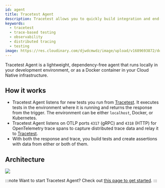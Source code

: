 ```yaml
---
id: agent
title: Tracetest Agent
description: Tracetest allows you to quickly build integration and end-to-end tests, powered by your OpenTelemetry traces.
keywords:
  - tracetest
  - trace-based testing
  - observability
  - distributed tracing
  - testing
image: https://res.cloudinary.com/djwdcmwdz/image/upload/v1689693872/docs/Blog_Thumbnail_28_ugy2yy.png
---
```


Tracetest Agent is a lightweight, dependency-free agent that runs locally in your development environment, or as a Docker container in your Cloud Native infrastructure.

## How it works

- Tracetest Agent listens for new tests you run from [Tracetest](https://app.tracetest.io). It executes tests in the environment where it is running and returns the response from the trigger. The environment can be either `localhost`, Docker, or Kubernetes.
- Tracetest Agent listens on OTLP ports `4317` (gRPC) and `4318` (HTTP) for OpenTelemetry trace spans to capture distributed trace data and relay it to [Tracetest](https://app.tracetest.io).
- With both the response and trace, you build tests and create assertions with data from either or both of them.

## Architecture

![](https://res.cloudinary.com/djwdcmwdz/image/upload/v1697464028/docs/agent-saas-oct-16-whitebg_i4stow.png)

:::note
Want to start Tracetest Agent? Check out [this page to get started](../getting-started/installation).
:::
